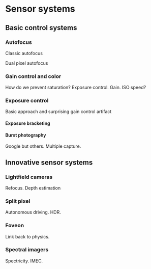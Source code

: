 # Sensor systems 

## Basic control systems

### Autofocus

Classic autofocus

Dual pixel autofocus

### Gain control and color
How do we prevent saturation?  Exposure control.  Gain.  ISO speed?

### Exposure control
Basic approach and surprising gain control artifact

#### Exposure bracketing

#### Burst photography
Google but others.  Multiple capture.

## Innovative sensor systems

### Lightfield cameras {#sec-sensor-lightfield}
Refocus.  Depth estimation

### Split pixel {#sec-sensor-splitpixel}
Autonomous driving.  HDR.

### Foveon {#sec-sensor-foveon}
Link back to physics.

### Spectral imagers {#sec-sensor-spectral}
Spectricity.  IMEC.


